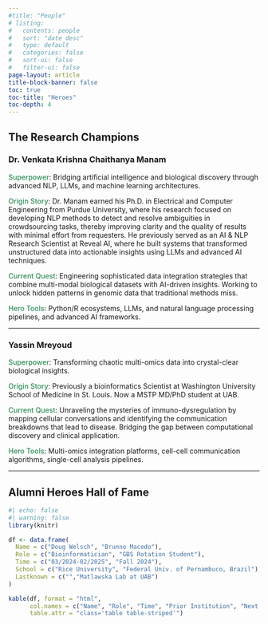 ```yaml
---
#title: "People"
# listing:
#   contents: people
#   sort: "date desc"
#   type: default
#   categories: false
#   sort-ui: false
#   filter-ui: false
page-layout: article
title-block-banner: false
toc: true
toc-title: "Heroes"  
toc-depth: 4
---
```



<!-- He started his academic journey at [Peking University](https://en.wikipedia.org/wiki/Peking_University), one of China’s most prestigious universities.  He continued to pursue his education and training at  [UCLA](https://en.wikipedia.org/wiki/University_of_California,_Los_Angeles), with Dr. Charles Taylor, a pioneering researcher exploring fundamental questions about language evolution and artificial life; and at the [University of Notre Dame](https://en.wikipedia.org/wiki/University_of_Notre_Dame), with Dr. [Nora Besansky](https://en.wikipedia.org/wiki/Nora_J._Besansky), on ecological genomics of adaptation and speciation. -->

<!-- During his postdoctoral fellowship at the [University of Texas at Austin](https://en.wikipedia.org/wiki/University_of_Texas_at_Austin), he worked with Dr. [Mark Kirkpatrick](https://en.wikipedia.org/wiki/Mark_Kirkpatrick), in population genetics and theoretical biology, and Dr. [David Houle](https://www.bio.fsu.edu/faculty.php?faculty-id=houle), in quantitative genetics and the evolution of complex traits. After that, he worked as a senior/lead computational research scientist at [St. Jude Children's Research Hospital](https://en.wikipedia.org/wiki/St._Jude_Children%27s_Research_Hospital), a world-renowned institution at the forefront of pediatric cancer research and treatment, where he contributed to their mission of finding cures and saving children's lives. -->

<!-- Currently, he serves as a faculty member and head of bioinformatics in the Stem Cell Program and the Institute for Cancer Outcomes and Survivorship at the Heersink School of Medicine, [University of Alabama at Birmingham](https://en.wikipedia.org/wiki/University_of_Alabama_at_Birmingham_School_of_Medicine). His work integrates expertise in genetics, bioinformatics, and computational biology to advance understanding and treatment of cancer and other complex diseases. -->

## The Research Champions

### Dr.  Venkata Krishna Chaithanya Manam

[Superpower]{style="font-weight: 500; color:seagreen;"}:  Bridging artificial intelligence and biological discovery through advanced NLP, LLMs, and machine learning architectures.

[Origin Story]{style="font-weight: 500; color:seagreen;"}: Dr. Manam earned his Ph.D. in Electrical and Computer Engineering from Purdue University, where his research focused on developing NLP methods to detect and resolve ambiguities in crowdsourcing tasks, thereby improving clarity and the quality of results with minimal effort from requesters. He previously served as an AI & NLP Research Scientist at Reveal AI, where he built systems that transformed unstructured data into actionable insights using LLMs and advanced AI techniques.

[Current Quest]{style="font-weight: 500; color:seagreen;"}: Engineering sophisticated data integration strategies that combine multi-modal biological datasets with AI-driven insights. Working to unlock hidden patterns in genomic data that traditional methods miss.

[Hero Tools]{style="font-weight: 500; color:seagreen;"}: Python/R ecosystems, LLMs, and natural language processing pipelines, and advanced AI frameworks.

---

### Yassin Mreyoud

[Superpower]{style="font-weight: 500; color:seagreen;"}: Transforming chaotic multi-omics data into crystal-clear biological insights.

[Origin Story]{style="font-weight: 500; color:seagreen;"}: Previously a bioinformatics Scientist at Washington University School of Medicine in St. Louis. Now a MSTP MD/PhD student at UAB.

[Current Quest]{style="font-weight: 500; color:seagreen;"}: Unraveling the mysteries of immuno-dysregulation by mapping cellular conversations and identifying the communication breakdowns that lead to disease. Bridging the gap between computational discovery and clinical application.

[Hero Tools]{style="font-weight: 500; color:seagreen;"}:  Multi-omics integration platforms, cell-cell communication algorithms, single-cell analysis pipelines.

---

## Alumni Heroes Hall of Fame

```r
#| echo: false
#| warning: false
library(knitr)

df <- data.frame(
  Name = c("Doug Welsch", "Brunno Macedo"),
  Role = c("Bioinformatician", "GBS Rotation Student"),
  Time = c("03/2024-02/2025", "Fall 2024"),
  School = c("Rice University", "Federal Univ. of Pernambuco, Brazil"),
  Lastknown = c("","Matlawska Lab at UAB")
)

kable(df, format = "html",
      col.names = c("Name", "Role", "Time", "Prior Institution", "Next Stop"),
      table.attr = "class='table table-striped'")
```


<!-- ## Doug Welsch - Bioinformatician -->

<!-- He earned a Bachelor of Science degree in Computer Science from [William Marsh Rice University](https://en.wikipedia.org/wiki/Rice_University), a leading research university in the United States. During his college years, he also pursued a minor in Biochemistry and Cell Biology. As a student researcher at Rice, he worked in Dr. M. Neal [Waxham's lab](https://sites.google.com/uth.edu/waxham-lab/home) at The University of Texas Health Science Center at Houston, focusing on image analysis of synthetic lipid vesicles under cryo-EM, and co-authored a publication in [*Biophysical Reports*]{.underline}. He also worked in Dr. [Hongjie Li's Lab](https://www.bcm.edu/people-search/hongjie-li-66406) at Baylor College of Medicine under the supervision of Dr. Tzu-Chiao Lu on single-cell data analysis and published a co-authored paper in [*Science*]{.underline}. -->

<!-- ## Brunno Macedo - PhD student -->

<!-- He received a Bachelor's degree in Biomedical Sciences from the [Federal University of Pernambuco in Brazil](https://en.wikipedia.org/wiki/Federal_University_of_Pernambuco), where he gained experience in clinical and laboratory hematology while working as a teacher's assistant for both undergraduate and professional specialization courses for two years. He recently completed a Master of Sciences degree from the [University of São Paulo](https://en.wikipedia.org/wiki/University_of_S%C3%A3o_Paulo) at Ribeirão Preto Medical School (Internal Medicine Graduate Program). During his Master's program, he conducted research in [Dr. Fabiola Traina's lab](https://rio.fmrp.usp.br/fabiolatraina/), which focuses on molecular alterations and signaling pathways in myeloid neoplasms. Currently, Brunno is a PhD student at the University of Alabama at Birmingham. -->

